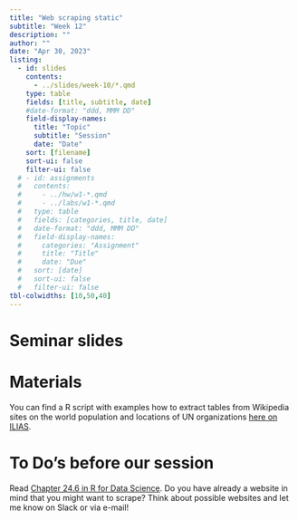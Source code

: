 ```yaml
---
title: "Web scraping static"
subtitle: "Week 12"
description: ""
author: ""
date: "Apr 30, 2023"
listing:
  - id: slides
    contents:
      - ../slides/week-10/*.qmd
    type: table
    fields: [title, subtitle, date]
    #date-format: "ddd, MMM DD"
    field-display-names:
      title: "Topic"
      subtitle: "Session"
      date: "Date"
    sort: [filename]
    sort-ui: false
    filter-ui: false
  # - id: assignments
  #   contents:
  #     - ../hw/w1-*.qmd
  #     - ../labs/w1-*.qmd
  #   type: table
  #   fields: [categories, title, date]
  #   date-format: "ddd, MMM DD"
  #   field-display-names:
  #     categories: "Assignment"
  #     title: "Title"
  #     date: "Due"
  #   sort: [date]
  #   sort-ui: false
  #   filter-ui: false
tbl-colwidths: [10,50,40]
---
```


# Seminar slides

::: {#slides}
:::

# Materials

You can find a R script with examples how to extract tables from Wikipedia sites on the world population and locations of UN organizations [here on ILIAS](https://ilias.uni-mannheim.de/goto.php?target=file_1513948_download&client_id=ILIAS).

# To Do's before our session

Read [Chapter 24.6 in R for Data Science](https://r4ds.hadley.nz/webscraping#putting-it-all-together). Do you have already a website in mind that you might want to scrape? Think about possible websites and let me know on Slack or via e-mail!
